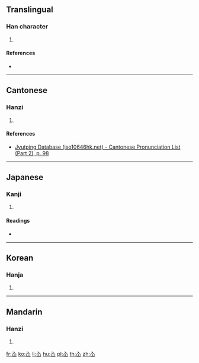 ==Translingual==

===Han character===
{{Han char|rn=46|rad=山|as=02|sn=5|four=80770|canj=OU,XXOU|ids=⿱入山}}

# {{defn|Han|sort=山02}}

====References====
* {{Han ref|kx=0307.040|dkj=07874|dj=0607.040|hdz=10760.100|uh=5C73|ud=23667|bh=C977|bd=51575}}

----

==Cantonese==

===Hanzi===
{{yue-hanzi|jyut=[[sin1]]|y=sin1}}

# {{defn|lang=yue|sort=山02}}

====References====
* [http://www.iso10646hk.net/jp/document/download.jsp Jyutping Database (iso10646hk.net) - Cantonese Pronunciation List (Part 2), p. 98]

----

==Japanese==

===Kanji===
{{ja-kanji|grade=|rs=山02}}

# {{defn|lang=ja|sort=山02}}

====Readings====
* {{ja-readings|on=[[せん]] (sen)|kun=}}

----

==Korean==

===Hanja===
{{ko-hanja|hangeul=선|rv=seon|mr=sŏn}}

# {{defn|lang=ko|sort=山02}}

----

==Mandarin==

===Hanzi===
{{cmn-hanzi|pin=[[xiān]] ([[xian1]])|wg=hsien<sup>1</sup>}}

# {{defn|lang=cmn|sort=山02}}

[[fr:屳]]
[[ko:屳]]
[[li:屳]]
[[hu:屳]]
[[pl:屳]]
[[th:屳]]
[[zh:屳]]